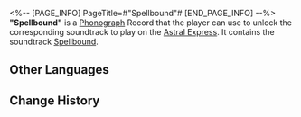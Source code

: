 <%-- [PAGE_INFO]
PageTitle=#"Spellbound"#
[END_PAGE_INFO] --%>
{{Item Infobox
|id          = 210317
|image       = Item Spellbound.png{{subst:void|<!--$UPLOAD:<<SpriteOutput/ItemFigures/210001.png>-<Item Spellbound.png>-<Item Icons>>-->}}
|type        = Disk
|invCategory = Valuables
|rarity      = 3
|effect      = 
|description = A record that can be played on the Express' phonograph. It might be a chance acquisition or a gift from someone else. All sorts of memories surge up when the music plays &mdash; the smiles, encounters, touches, and the excitement of battle. Maybe that is why people still collect records even as society rapidly advances.<br />The current record contains the track "Spellbound."
}}
{{Description|''Every psychoanalyst must first have someone else diagnose them.''}}
'''"Spellbound"''' is a [[Phonograph]] Record that the player can use to unlock the corresponding soundtrack to play on the [[Astral Express]]. It contains the soundtrack [[Spellbound]].

==Other Languages==
{{Other Languages
|en   = "Spellbound"
|zhs  = 《意乱情迷》
|zht  = 《意亂情迷》
|ja   = 『乱された意思と感情』
|ko   = ≪의지와 감정의 혼란≫
|es   = Bajo el hechizo del amor
|fr   = «&nbsp;Spellbound&nbsp;»
|ru   = Spellbound
|th   = "Spellbound"
|vi   = "Tình Yêu Cuồng Si"
|de   = „Verzaubert“
|id   = "Spellbound"
|pt   = "Spellbound"
}}

==Change History==
{{Change History|2.1}}